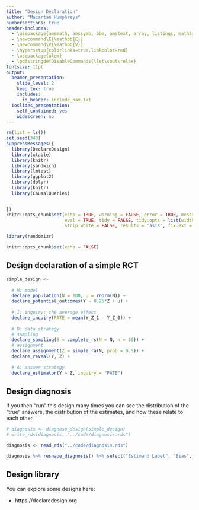 ```yaml
---
title: "Design Declaration"
author: "Macartan Humphreys"
numbersections: true
header-includes:
  - \usepackage{amsmath, amssymb, bbm, amstext, array, listings, mathtools, multicolumn, caption, color, graphics, ulem, caption, changepage, atbegshi, soul}
  - \newcommand\E{\mathbb{E}}
  - \newcommand\V{\mathbb{V}}
  - \hypersetup{colorlinks=true,linkcolor=red}
  - \usepackage{ulem}
  - \pdfstringdefDisableCommands{\let\sout\relax}
fontsize: 11pt  
output:
  beamer_presentation:
    slide_level: 2
    keep_tex: true
    includes:
      in_header: include_nav.txt
  ioslides_presentation:
    self_contained: yes
    widescreen: no
---
```

  
```r
rm(list = ls())
set.seed(343)
suppressMessages({
  library(DeclareDesign)
  library(xtable)
  library(knitr)
  library(sandwich)
  library(lmtest)
  library(ggplot2)
  library(dplyr)
  library(knitr)
  library(CausalQueries)


})
knitr::opts_chunk$set(echo = TRUE, warning = FALSE, error = TRUE, message = FALSE, 
                      eval = TRUE, tidy = FALSE, tidy.opts = list(width.cutoff = 50),
                      strip_white = FALSE, results = 'asis', fix.ext = 'pdf', cache = FALSE)

library(randomizr)
```


```r
knitr::opts_chunk$set(echo = FALSE)
```

## Design declaration of a simple RCT

```r
simple_design <- 
  
  # M: model
  declare_population(N = 100, u = rnorm(N)) +
  declare_potential_outcomes(Y ~ 0.25*Z + u) +
  
  # I: inquiry: the average effect
  declare_inquiry(PATE = mean(Y_Z_1 - Y_Z_0)) +
  
  # D: data strategy
  # sampling
  declare_sampling(S = complete_rs(N = N, n = 50)) +       
  # assignment
  declare_assignment(Z = simple_ra(N, prob = 0.5)) + 
  declare_reveal(Y, Z) +
  
  # A: answer strategy
  declare_estimator(Y ~ Z, inquiry = "PATE")
```

## Design diagnosis

If you then "run" this design many times you can see the distribution of the "true" answers, the distribution of the estimates, and how these relate to each other.

```r
# diagnosis <- diagnose_design(simple_design)
# write_rds(diagnosis, "../code/diagnosis.rds")

diagnosis <- read_rds("../code/diagnosis.rds")

diagnosis %>% reshape_diagnosis() %>% select("Estimand Label", "Bias", "RMSE", "Power", "Coverage") %>% kable
```


## Design library

You can explore some designs here:

* https://declaredesign.org
